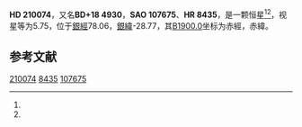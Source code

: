 {{Starbox begin
| name = HD 210074
}}
{{Starbox observe
| epoch = [[J2000.0|J2000.0]]
| constell = {{星座名待查}}<ref name=SIMBAD>{{cite web
 | url=http://simbad.u-strasbg.fr/simbad/sim-id?Ident=HR+8435
 | title=Pulsating variable Star
 | publisher=Centre de Données astronomiques de Strasbourg
 | work=SIMBAD
 | accessdate=2012-07-13
 | archive-date=2016-03-17
 | archive-url=https://web.archive.org/web/20160317091708/http://simbad.u-strasbg.fr/simbad/sim-id?Ident=HR+8435
 | dead-url=no
 }}</ref><ref name=DATA>{{cite web
 | url=http://vizier.u-strasbg.fr/viz-bin/VizieR-5?-out.add=.&-source=5050&-corr=PK=HR&-out.max=9999&HR=8435
 | title=VizieR Detailed Page
 | accessdate=2012-07-13
 | archive-date=2019-02-16
 | archive-url=https://web.archive.org/web/20190216101350/http://vizier.u-strasbg.fr/viz-bin/VizieR-5?-out.add=.&-source=5050&-corr=PK=HR&-out.max=9999&HR=8435
 | dead-url=no
 }}</ref>
| 星官 = 
| ra = {{RA|22|7|28.6}}<ref name=SIMBAD /><ref name=DATA />
| dec = {{DEC|+19|28|32}}<ref name=SIMBAD /><ref name=DATA />
| appmag_v = 5.75<ref name=SIMBAD /><ref name=DATA />
}}
{{Starbox character
| class = dF2<ref name=SIMBAD /><ref name=DATA />
| b-v = <ref name=SIMBAD /><ref name=DATA />
| u-b = <ref name=SIMBAD /><ref name=DATA />
| r-i = <ref name=SIMBAD /><ref name=DATA />
| variable = 
}}
{{Starbox astrometry
| radial_v = 
| prop_mo_ra = -15
| parallax = 0.016
| p_error = 
}}
{{Starbox catalog
| names =BD+18 4930，[[SAO星表|SAO]] 107675，[[HD星表|HD]] 210074，[[HR星表|HR]] 8435}}
{{Starbox reference |Simbad=HR+8435}}
{{Starbox end}}

'''HD 210074'''，又名'''BD+18 4930'''，'''SAO 107675'''、'''HR 8435'''，是一颗恒星<ref name=SIMBAD /><ref name=DATA />，视星等为5.75，位于[[銀道座標系|銀經]]78.06，[[銀道座標系|銀緯]]-28.77，其[[B1900.0|B1900.0]]坐标为赤經{{RA|22|2|42.7}}，赤緯{{DEC|+18|-28.77|10}}。

== 参考文献 ==
{{reflist}}

{{star-stub}}

[[Category:HD和HDE天體|210074]]
[[Category:HR天體|8435]]
[[Category:SAO天體|107675]]